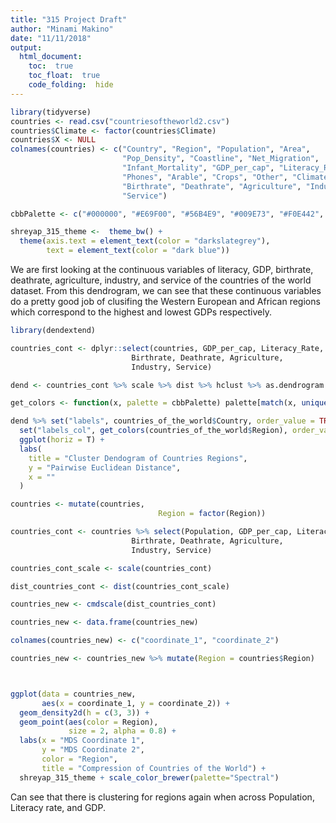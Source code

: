 ```yaml
---
title: "315 Project Draft"
author: "Minami Makino"
date: "11/11/2018"
output: 
  html_document:
    toc:  true
    toc_float:  true
    code_folding:  hide
---
```


```r
library(tidyverse)
countries <- read.csv("countriesoftheworld2.csv")
countries$Climate <- factor(countries$Climate)
countries$X <- NULL
colnames(countries) <- c("Country", "Region", "Population", "Area", 
                         "Pop_Density", "Coastline", "Net_Migration",
                         "Infant_Mortality", "GDP_per_cap", "Literacy_Rate",
                         "Phones", "Arable", "Crops", "Other", "Climate",
                         "Birthrate", "Deathrate", "Agriculture", "Industry",
                         "Service")

cbbPalette <- c("#000000", "#E69F00", "#56B4E9", "#009E73", "#F0E442", "#0072B2", "#D55E00", "#CC79A7")

shreyap_315_theme <-  theme_bw() + 
  theme(axis.text = element_text(color = "darkslategrey"),
        text = element_text(color = "dark blue"))
```


We are first looking at the continuous variables of literacy, GDP, birthrate, deathrate, agriculture, industry, and service of the countries of the world dataset. From this dendrogram, we can see that these continuous variables do a pretty good job of clusifing the Western European and African regions which correspond to the highest and lowest GDPs respectively.

```r
library(dendextend)

countries_cont <- dplyr::select(countries, GDP_per_cap, Literacy_Rate, 
                           Birthrate, Deathrate, Agriculture,
                           Industry, Service)

dend <- countries_cont %>% scale %>% dist %>% hclust %>% as.dendrogram

get_colors <- function(x, palette = cbbPalette) palette[match(x, unique(x))]

dend %>% set("labels", countries_of_the_world$Country, order_value = TRUE) %>% 
  set("labels_col", get_colors(countries_of_the_world$Region), order_value = TRUE)  %>% 
  ggplot(horiz = T) + 
  labs(
    title = "Cluster Dendogram of Countries Regions",
    y = "Pairwise Euclidean Distance",
    x = ""
  )
```


```r
countries <- mutate(countries, 
                                 Region = factor(Region))

countries_cont <- countries %>% select(Population, GDP_per_cap, Literacy_Rate, 
                           Birthrate, Deathrate, Agriculture,
                           Industry, Service)

countries_cont_scale <- scale(countries_cont)

dist_countries_cont <- dist(countries_cont_scale)

countries_new <- cmdscale(dist_countries_cont)

countries_new <- data.frame(countries_new)

colnames(countries_new) <- c("coordinate_1", "coordinate_2")

countries_new <- countries_new %>% mutate(Region = countries$Region)



ggplot(data = countries_new, 
       aes(x = coordinate_1, y = coordinate_2)) +
  geom_density2d(h = c(3, 3)) +
  geom_point(aes(color = Region),
             size = 2, alpha = 0.8) +
  labs(x = "MDS Coordinate 1", 
       y = "MDS Coordinate 2", 
       color = "Region",
       title = "Compression of Countries of the World") + 
  shreyap_315_theme + scale_color_brewer(palette="Spectral")
```

Can see that there is clustering for regions again when across Population, Literacy rate, and GDP.
